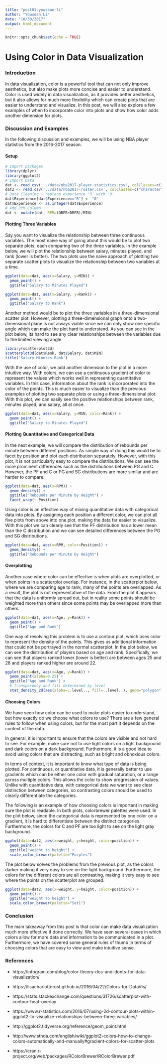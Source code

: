 ```yaml
---
title: "post01-yowsean-li"
author: "Yowsean Li"
date: "10/30/2017"
output: html_document
---
```


```r
knitr::opts_chunk$set(echo = TRUE)
```
# Using Color in Data Visualization

### Introduction

In data visualization, color is a powerful tool that can not only improve aesthetics, but also make plots more concise and easier to understand. Color is used widely in data visualization, as it provides better aesthetics, but it also allows for much more flexibility which can create plots that are easier to understand and visualize. In this post, we will also explore a few examples of when to incorporate color into plots and show how color adds another dimension for plots.

### Discussion and Examples

In the following discussion and examples, we will be using NBA player statistics from the 2016-2017 season.

#### Setup
```r
# Import packages
library(dplyr)
library(ggplot2)
# Import Data
dat <- read.csv('../data/nba2017-player-statistics.csv', colClasses=c("character", "character", "factor", "character", "double", rep("integer", 19)))
dat2 <- read.csv('../data/nba2017-roster.csv', colClasses=c("character", "character", "factor", rep("integer", 4), "double"))
# Data Cleaning - replace experience 'R' with '0'
dat$Experience[dat$Experience=="R"] <- "0"
dat$Experience <- as.integer(dat$Experience)
# Add RPM Column
dat <- mutate(dat, RPM=(OREB+DREB)/MIN)
```

#### Plotting Three Variables

Say you want to visualize the relationship between three continuous variables. The most naive way of going about this would be to plot two separate plots, each comparing two of the three variables. In the example below, we will plot the relationship between salary, minutes played, and rank (lower is better). The two plots use the naive approach of plotting two separate scatter plots to visualize the relationship between two variables at a time.
```r
ggplot(data=dat, aes(x=Salary, y=MIN)) +
  geom_point() +
  ggtitle("Salary to Minutes Played")
```
```r
ggplot(data=dat, aes(x=Salary, y=Rank)) +
  geom_point() +
  ggtitle("Salary to Rank")
```

Another method would be to plot the three variables in a three-dimensional scatter plot. However, plotting a three-dimensional graph onto a two-dimensional plane is not always viable since we can only show one specific angle which can make the plot hard to understand. As you can see in the plot below, its hard to see any clear relationships between the variables due to the limited viewing angle.
```r
library(scatterplot3d)
scatterplot3d(dat$Rank, dat$Salary, dat$MIN)
title('Salary-Minutes-Rank')
```

With the use of color, we add another dimension to the plot in a more intuitive way. With colors, we can use a continuous gradient of color to represent the values which works well in representing quantitative variables. In this case, information about the rank is incorporated into the color of the points. This is much easier to visualize than the previous examples of plotting two separate plots or using a three-dimensional plot. With this plot, we can easily see the positive relationships between rank, minutes played, and salary, all at once.
```r
ggplot(data=dat, aes(x=Salary, y=MIN, color=Rank)) +
  geom_point() +
  ggtitle("Salary to Minutes Played")
```

#### Plotting Quantitative and Categorical Data

In the next example, we will compare the distribution of rebounds per minute between different positions. As simple way of doing this would be to facet by position and plot each distribution separately. However, with this plot, it is not particularly easy to compare the distributions. We can see the more prominent differences such as the distributions between PG and C. However, the PF and C or PG and SG distributions are more similar and are harder to compare. 
```r
ggplot(data=dat, aes(x=RPM)) +
  geom_density() +
  ggtitle("Rebounds per Minute by Height") +
  facet_wrap(~ Position)
```

Using color is an effective way of mixing quantitative data with categorical data into plots. By assigning each position a different color, we can plot all five plots from above into one plot, making the data far easier to visualize. With this plot we can clearly see that the PF distribution has a lower mean than the C distribution and we can see detailed differences between the PG and SG distributions.
```r
ggplot(data=dat, aes(x=RPM, color=Position)) +
  geom_density() + 
  ggtitle("Rebounds per Minute by Height")
```

#### Overplotting

Another case where color can be effective is when plots are overplotted, or when points in a scatterplot overlap. For instance, in the scatterplot below, where we are comparing age to rank, many of the points are overlapped. As a result, the plot is not representative of the data. From the plot it appears that the data is uniformly spread out, but in reality some points should be weighted more than others since some points may be overlapped more than others.
```r
ggplot(data=dat, aes(x=Age, y=Rank)) +
  geom_point() +
  ggtitle("Age and Rank")
```

One way of resolving this problem is to use a contour plot, which uses color to represent the density of the points. This gives us additional information that could not be portrayed in the normal scatterplot. In the plot below, we can see the distribution of players based on age and rank. Specifically, we can see that players ranked lower (lower is better) are between ages 25 and 28 and players ranked higher are around 22. 
```r
ggplot(data=dat, aes(x=Age, y=Rank)) +
  geom_point(alpha=0.25) + 
  ggtitle("Age and Rank") +
  # Transparency and fill determined by level
  stat_density_2d(aes(alpha=..level.., fill=..level..), geom="polygon")
```

#### Choosing Colors

We have seen how color can be used to make plots easier to understand, but how exactly do we choose what colors to use? There are a few general rules to follow when using colors, but for the most part it depends on the context of the data.

In general, it is important to ensure that the colors are visible and not hard to see. For example, make sure not to use light colors on a light background and dark colors on a dark background. Furthermore, it is a good idea to avoid using colors that are distracting, such as bright and obnoxious colors.

In terms of context, it is important to know what type of data is being plotted. For continuous, or quantitative data, it is generally better to use gradients which can be either one color with gradual saturation, or a range across multiple colors. This allows the color to show progression of values. Unlike with quantitative data, with categorical data we want to see clear distinction between categories, so contrasting colors should be used to clearly differentiate the categories.

The following is an example of how choosing colors is important in making sure the plot is readable. In both plots, colorbrewer palettes were used. In the plot below, since the categorical data is represented by one color on a gradient, it is hard to differentiate between the distinct categories. Furthermore, the colors for C and PF are too light to see on the light gray background.
```r
ggplot(data=dat2, aes(x=weight, y=height, color=position)) +
  geom_point() +
  ggtitle("weight to height") +
  scale_color_brewer(palette="Purples")
```

The plot below solves the problems from the previous plot, as the colors darker making it very easy to see on the light background. Furthermore, the colors for the different colors are all contrasting, making it very easy to see where the points on the scatterplot are grouped.
```r
ggplot(data=dat2, aes(x=weight, y=height, color=position)) +
  geom_point() +
  ggtitle("weight to height") +
  scale_color_brewer(palette="Set1")
```

### Conclusion

The main takeaway from this post is that color can make data visualization much more effective if done correctly. We have seen several cases in which colors allow for more data and information to be communicated in a plot. Furthermore, we have covered some general rules of thumb in terms of choosing colors that are easy to view and make intuitive sense.

### References

- https://infogram.com/blog/color-theory-dos-and-donts-for-data-visualization/

- https://lisacharlotterost.github.io/2016/04/22/Colors-for-DataVis/

- https://stats.stackexchange.com/questions/31726/scatterplot-with-contour-heat-overlay

- https://www.r-statistics.com/2016/07/using-2d-contour-plots-within-ggplot2-to-visualize-relationships-between-three-variables/

- http://ggplot2.tidyverse.org/reference/geom_point.html

- http://www.sthda.com/english/wiki/ggplot2-colors-how-to-change-colors-automatically-and-manually#gradient-colors-for-scatter-plots

- https://cran.r-project.org/web/packages/RColorBrewer/RColorBrewer.pdf



